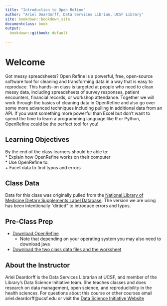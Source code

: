 ```yaml
---
title: "Introduction to Open Refine"
author: "Ariel Deardorff, Data Services Librian, UCSF Library"
site: bookdown::bookdown_site
documentclass: book
output:
  bookdown::gitbook: default
  
---
```

# Welcome

Got messy spreadsheets? Open Refine is a powerful, free, open-source software tool for cleaning and transforming data in a way that is easy to reproduce. This hands-on class is targeted at people who need to clean messy data, including spreadsheets of survey responses, patient encounters, financial records, or workshop attendance. Together we will work through the basics of cleaning data in OpenRefine and also go over some more advanced techniques including pulling in additional data from an API. If you want something more powerful than Excel but don't want to spend the time to learn a programming language like R or Python, OpenRefine could be the perfect tool for you! 

## Learning Objectives

By the end of the class learners should be able to:  
* Explain how OpenRefine works on their computer  
* Use OpenRefine to:  
    + Facet data to find typos and errors  

## Class Data
Data for this class was originally pulled from the [National Library of Medicine Dietary Supplements Label Database](https://datadiscovery.nlm.nih.gov/Drugs-and-Supplements/Dietary-Supplements-Label-Database-DSLD-Product-In/wp6t-qxsk). The version we are using has been intentionally “dirtied” to introduce errors and typos.

## Pre-Class Prep
* [Download OpenRefine](http://openrefine.org/download.html)
    + Note that depending on your operating system you may also need to download java
* [Download the two class data files and the worksheet](tiny.ucsf.edu/dsiopenrefine)

## About the Instructor
Ariel Deardorff is the Data Services Librarian at UCSF, and member of the Library's Data Science Initiative team. She teaches classes and does research on data management, open science, and reproducibility in the health sciences. For questions about this course or other courses email ariel.deardorff@ucsf.edu or visit the [Data Science Initiative Website](https://www.library.ucsf.edu/ask-an-expert/data-science/)
